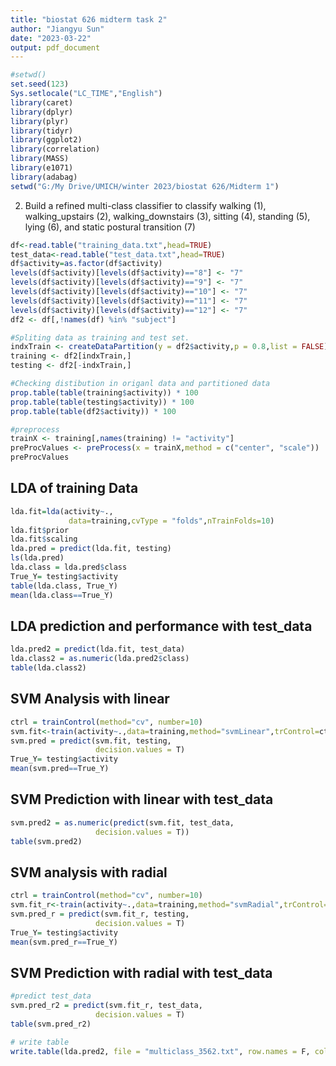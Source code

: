 ---
title: "biostat 626 midterm task 2"
author: "Jiangyu Sun"
date: "2023-03-22"
output: pdf_document
---

```{r setup, include=FALSE}
#setwd()
set.seed(123)
Sys.setlocale("LC_TIME","English")
library(caret)
library(dplyr)
library(plyr)
library(tidyr)
library(ggplot2)
library(correlation)
library(MASS)
library(e1071)
library(adabag)
setwd("G:/My Drive/UMICH/winter 2023/biostat 626/Midterm 1")
```

2. Build a refined multi-class classifier to classify walking (1), walking_upstairs (2), walking_downstairs (3), sitting (4), standing (5), lying (6), and static postural transition (7)

```{r}
df<-read.table("training_data.txt",head=TRUE)
test_data<-read.table("test_data.txt",head=TRUE)
df$activity=as.factor(df$activity)
levels(df$activity)[levels(df$activity)=="8"] <- "7"
levels(df$activity)[levels(df$activity)=="9"] <- "7"
levels(df$activity)[levels(df$activity)=="10"] <- "7"
levels(df$activity)[levels(df$activity)=="11"] <- "7"
levels(df$activity)[levels(df$activity)=="12"] <- "7"
df2 <- df[,!names(df) %in% "subject"]
```

```{r}
#Spliting data as training and test set. 
indxTrain <- createDataPartition(y = df2$activity,p = 0.8,list = FALSE)
training <- df2[indxTrain,]
testing <- df2[-indxTrain,]

#Checking distibution in origanl data and partitioned data
prop.table(table(training$activity)) * 100
prop.table(table(testing$activity)) * 100
prop.table(table(df2$activity)) * 100

#preprocess
trainX <- training[,names(training) != "activity"]
preProcValues <- preProcess(x = trainX,method = c("center", "scale"))
preProcValues
```

## LDA of training Data
```{r, echo=T,tidy=T}
lda.fit=lda(activity~.,
             data=training,cvType = "folds",nTrainFolds=10) 
lda.fit$prior
lda.fit$scaling
lda.pred = predict(lda.fit, testing)
ls(lda.pred)
lda.class = lda.pred$class
True_Y= testing$activity
table(lda.class, True_Y)
mean(lda.class==True_Y)
```

## LDA prediction and performance with test_data
```{r, echo=T, tidy=T}
lda.pred2 = predict(lda.fit, test_data)
lda.class2 = as.numeric(lda.pred2$class)
table(lda.class2)
```

## SVM Analysis with linear
```{r, echo=T}
ctrl = trainControl(method="cv", number=10)
svm.fit<-train(activity~.,data=training,method="svmLinear",trControl=ctrl)
svm.pred = predict(svm.fit, testing,
                   decision.values = T)
True_Y= testing$activity
mean(svm.pred==True_Y)
```
## SVM Prediction with linear with test_data
```{r, echo=T}
svm.pred2 = as.numeric(predict(svm.fit, test_data,
                   decision.values = T))
table(svm.pred2)
```

## SVM analysis with radial
```{r, echo=T}
ctrl = trainControl(method="cv", number=10)
svm.fit_r<-train(activity~.,data=training,method="svmRadial",trControl=ctrl)
svm.pred_r = predict(svm.fit_r, testing,
                   decision.values = T)
True_Y= testing$activity
mean(svm.pred_r==True_Y)
```

## SVM Prediction with radial with test_data
```{r, echo=T}
#predict test_data
svm.pred_r2 = predict(svm.fit_r, test_data,
                   decision.values = T)
table(svm.pred_r2)
```

```{r}
# write table
write.table(lda.pred2, file = "multiclass_3562.txt", row.names = F, col.names = F)
```

